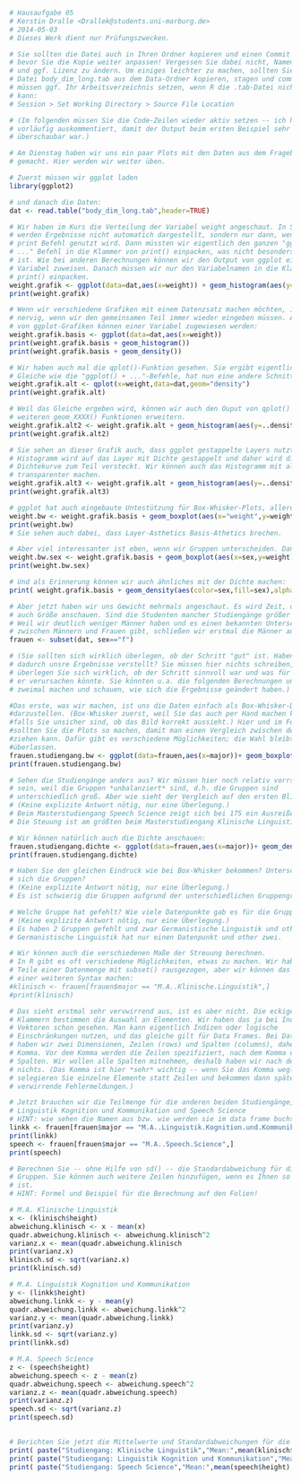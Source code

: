 
```r
# Hausaufgabe 05
# Kerstin Dralle <Drallek@students.uni-marburg.de>
# 2014-05-03
# Dieses Werk dient nur Prüfungszwecken.

# Sie sollten die Datei auch in Ihren Ordner kopieren und einen Commit machen, 
# bevor Sie die Kopie weiter anpassen! Vergessen Sie dabei nicht, Namen, Datum 
# und ggf. Lizenz zu ändern. Um einiges leichter zu machen, sollten Sie auch die
# Datei body_dim_long.tab aus dem Data-Ordner kopieren, stagen und commiten. Sie
# müssen ggf. Ihr Arbeitsverzeichnis setzen, wenn R die .tab-Datei nicht finden
# kann: 
# Session > Set Working Directory > Source File Location

# (Im folgenden müssen Sie die Code-Zeilen wieder aktiv setzen -- ich habe sie
# vorläufig auskommentiert, damit der Output beim ersten Beispiel sehr
# überschaubar war.)

# Am Dienstag haben wir uns ein paar Plots mit den Daten aus dem Fragebogen
# gemacht. Hier werden wir weiter üben.

# Zuerst müssen wir ggplot laden
library(ggplot2)

# und danach die Daten:
dat <- read.table("body_dim_long.tab",header=TRUE) 

# Wir haben im Kurs die Verteilung der Variabel weight angeschaut. In Skripten
# werden Ergebnisse nicht automatich dargestellt, sondern nur dann, wenn ein
# print Befehl genutzt wird. Dann müssten wir eigentlich den ganzen "ggplot() +
# ..." Befehl in die Klammer von print() einpacken, was nicht besonders lesbar
# ist. Wie bei anderen Berechnungen können wir den Output von ggplot einer
# Variabel zuweisen. Danach müssen wir nur den Variabelnamen in die Klammer von
# print() einpacken.
weight.grafik <- ggplot(data=dat,aes(x=weight)) + geom_histogram(aes(y=..density..),fill="white",color="black") + geom_density()
print(weight.grafik)

# Wenn wir verschiedene Grafiken mit einem Datenzsatz machen möchten, ist es
# nervig, wenn wir den gemeinsamen Teil immer wieder eingeben müssen. Auch Teile
# von ggplot-Grafiken können einer Variabel zugewiesen werden:
weight.grafik.basis <- ggplot(data=dat,aes(x=weight))
print(weight.grafik.basis + geom_histogram())
print(weight.grafik.basis + geom_density())

# Wir haben auch mal die qplot()-Funktion gesehen. Sie ergibt eigentlich das
# Gleiche wie die "ggplot() + ..."-Befehle, hat nun eine andere Schnittstelle. 
weight.grafik.alt <- qplot(x=weight,data=dat,geom="density")
print(weight.grafik.alt)

# Weil das Gleiche ergeben wird, können wir auch den Ouput von qplot() mit
# weiteren geom_XXXX() Funktionen erweitern. 
weight.grafik.alt2 <- weight.grafik.alt + geom_histogram(aes(y=..density..),fill="white",color="black")
print(weight.grafik.alt2)

# Sie sehen an dieser Grafik auch, dass ggplot gestappelte Layers nutzt -- das 
# Histogramm wird auf das Layer mit Dichte gestappelt und daher wird die 
# Dichtekurve zum Teil versteckt. Wir können auch das Histogramm mit alpha
# transparenter machen.
weight.grafik.alt3 <- weight.grafik.alt + geom_histogram(aes(y=..density..),fill="white",color="black",alpha=0.65)
print(weight.grafik.alt3)

# ggplot hat auch eingebaute Untestützung für Box-Whisker-Plots, allerdings sind x und y jetzt anders:
weight.bw <- weight.grafik.basis + geom_boxplot(aes(x="weight",y=weight))
print(weight.bw)
# Sie sehen auch dabei, dass Layer-Asthetics Basis-Athetics brechen. 

# Aber viel interessanter ist eben, wenn wir Gruppen unterscheiden. Dann können etwas machen wie BW-Plot nach Geschlecht:
weight.bw.sex <- weight.grafik.basis + geom_boxplot(aes(x=sex,y=weight))
print(weight.bw.sex)

# Und als Erinnerung können wir auch ähnliches mit der Dichte machen:
print( weight.grafik.basis + geom_density(aes(color=sex,fill=sex),alpha=0.5) )

# Aber jetzt haben wir uns Gewicht mehrmals angeschaut. Es wird Zeit, dass uns
# auch Größe anschauen. Sind die Studenten mancher Studiengänge größer als die anderen?
# Weil wir deutlich weniger Männer haben und es einen bekannten Unterschied in der Größe 
# zwischen Männern und Frauen gibt, schließen wir erstmal die Männer aus:
frauen <- subset(dat, sex=="f")

# (Sie sollten sich wirklich überlegen, ob der Schritt "gut" ist. Haben wir 
# dadurch unsre Ergebnisse verstellt? Sie müssen hier nichts schreiben, aber 
# überlegen Sie sich wirklich, ob der Schritt sinnvoll war und was für Probeme 
# er verursachen könnte. Sie könnten u.a. die folgenden Berechnungen und Plots
# zweimal machen und schauen, wie sich die Ergebnisse geändert haben.)

#Das erste, was wir machen, ist uns die Daten einfach als Box-Whisker-Diagramm 
#darzustellen. (Box-Whisker zuerst, weil Sie das auch per Hand machen könnten, 
#falls Sie unsicher sind, ob das Bild korrekt aussieht.) Hier und im Folgenden
#sollten Sie die Plots so machen, damit man einen Vergleich zwischen den Gruppen
#ziehen kann. Dafür gibt es verschiedene Möglichkeiten; die Wahl bleibt Ihnen
#überlassen. 
frauen.studiengang.bw <- ggplot(data=frauen,aes(x=major))+ geom_boxplot(aes(x=major,y=height)) 
print(frauen.studiengang.bw)

# Sehen die Studiengänge anders aus? Wir müssen hier noch relativ vorrsichtig
# sein, weil die Gruppen *unbalanziert* sind, d.h. die Gruppen sind
# unterschiedlich groß. Aber wie sieht der Vergleich auf den ersten Blick aus?
# (Keine explizite Antwort nötig, nur eine Überlegung.)
# Beim Masterstudiengang Speech Science zeigt sich bei 175 ein Ausreißer; Streuung ist hier sonst eher gering.
# Die Steuung ist am größten beim Masterstudiengang Klinische Linguistik.

# Wir können natürlich auch die Dichte anschauen:
frauen.studiengang.dichte <- ggplot(data=frauen,aes(x=major))+ geom_density(aes(x=height,color=major))
print(frauen.studiengang.dichte)

# Haben Sie den gleichen Eindruck wie bei Box-Whisker bekommen? Unterscheiden
# sich die Gruppen?
# (Keine explizite Antwort nötig, nur eine Überlegung.)
# Es ist schwierig die Gruppen aufgrund der unterschiedlichen Gruppengrößen miteinander zu vergleichen.

# Welche Gruppe hat gefehlt? Wie viele Datenpunkte gab es für die Gruppe?
# (Keine explizite Antwort nötig, nur eine Überlegung.)
# Es haben 2 Gruppen gefehlt und zwar Germanistische Linguistik und other.
# Germanistische Linguistik hat nur einen Datenpunkt und other zwei.

# Wir können auch die verschiedenen Maße der Streuung berechnen.
# In R gibt es oft verschiedene Möglichkeiten, etwas zu machen. Wir haben bisher
# Teile einer Datenmenge mit subset() rausgezogen, aber wir können das auch mit 
# einer weiteren Syntax machen:
#klinisch <- frauen[frauen$major == "M.A..Klinische.Linguistik",]
#print(klinisch)

# Das sieht erstmal sehr vervwirrend aus, ist es aber nicht. Die eckigen
# Klammern bestimmen die Auswahl an Elementen. Wir haben das ja bei Indizen in
# Vektoren schon gesehen. Man kann eigentlich Indizen oder logische
# Einschränkungen nutzen, und das gleiche gilt für Data Frames. Bei Data Frames
# haben wir zwei Dimensionen, Zeilen (rows) und Spalten (columns), daher das
# Komma. Vor dem Komma werden die Zeilen spezifiziert, nach dem Komma die
# Spalten. Wir wollen alle Spalten mitnehmen, deshalb haben wir nach dem Komma
# nichts. (Das Komma ist hier *sehr* wichtig -- wenn Sie das Komma weglassen,
# selegieren Sie einzelne Elemente statt Zeilen und bekommen dann später
# verwirrende Fehlermeldungen.) 

# Jetzt brauchen wir die Teilmenge für die anderen beiden Studiengänge, 
# Linguistik Kognition und Kommunikation und Speech Science
# HINT: wie sehen die Namen aus bzw. wie werden sie im data frame buchstabiert?
linkk <- frauen[frauen$major == "M.A..Linguistik.Kognition.und.Kommunikation",]
print(linkk)
speech <- frauen[frauen$major == "M.A..Speech.Science",]
print(speech)

# Berechnen Sie -- ohne Hilfe von sd() -- die Standardabweichung für die Größe der drei 
# Gruppen. Sie können auch weitere Zeilen hinzufügen, wenn es Ihnen so leichter
# ist. 
# HINT: Formel und Beispiel für die Berechnung auf den Folien!

# M.A. Klinische Linguistik
x <- (klinisch$height)
abweichung.klinisch <- x - mean(x)
quadr.abweichung.klinisch <- abweichung.klinisch^2
varianz.x <- mean(quadr.abweichung.klinisch
print(varianz.x)
klinisch.sd <- sqrt(varianz.x)
print(klinisch.sd)

# M.A. Linguistik Kognition und Kommunikation
y <- (linkk$height)
abweichung.linkk <- y - mean(y)
quadr.abweichung.linkk <- abweichung.linkk^2
varianz.y <- mean(quadr.abweichung.linkk)
print(varianz.y)
linkk.sd <- sqrt(varianz.y)
print(linkk.sd)

# M.A. Speech Science
z <- (speech$height)
abweichung.speech <- z - mean(z)
quadr.abweichung.speech <- abweichung.speech^2
varianz.z <- mean(quadr.abweichung.speech)
print(varianz.z)
speech.sd <- sqrt(varianz.z)
print(speech.sd)
                  

# Berichten Sie jetzt die Mittelwerte und Standardabweichungen für die drei Gruppen. Die erste Gruppe steht hier als Muster:
print( paste("Studiengang: Klinische Linguistik","Mean:",mean(klinisch$height),"SD:",klinisch.sd) )
print( paste("Studiengang: Linguistik Kognition und Kommunikation","Mean:",mean(linkk$height),"SD:",linkk.sd) )
print( paste("Studiengang: Speech Science","Mean:",mean(speech$height),"SD:",speech.sd) )
```


<!-- Automatically generated by RStudio [12861c30b10411e1afa60800200c9a66] -->
